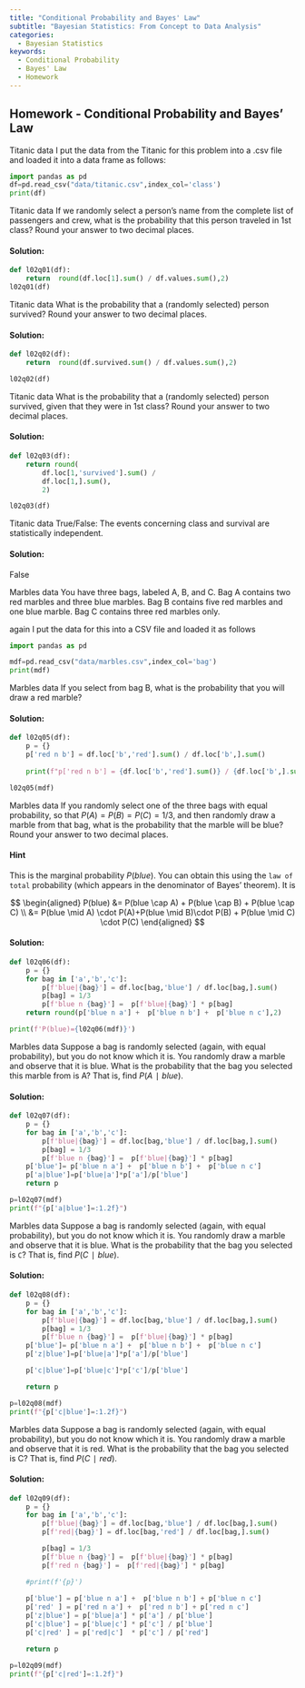 ```yaml
---
title: "Conditional Probability and Bayes' Law"
subtitle: "Bayesian Statistics: From Concept to Data Analysis"
categories:
  - Bayesian Statistics
keywords:
  - Conditional Probability
  - Bayes' Law
  - Homework
---
```


## Homework - Conditional Probability and Bayes' Law

[Titanic data]{.column-margin} I put the data from the Titanic for this problem into a .csv file and loaded it into a data frame as follows:

```python
import pandas as pd
df=pd.read_csv("data/titanic.csv",index_col='class')
print(df) 
```

::: {#exr-cpb-1}
[Titanic data]{.column-margin} If we randomly select a person's name from the complete list of passengers and crew, what is the probability that this person traveled in 1st class? Round your answer to two decimal places.
:::

:::: {.solution .callout-tip collapse="true"}
#### Solution:

```python
def l02q01(df):
    return  round(df.loc[1].sum() / df.values.sum(),2)
l02q01(df)
```
::::

::: {#exr-cpb-2}
[Titanic data]{.column-margin} What is the probability that a (randomly selected) person survived? Round your answer to two decimal places.
:::

:::: {.solution .callout-tip collapse="true"}
#### Solution:

```python

def l02q02(df):
    return  round(df.survived.sum() / df.values.sum(),2)

l02q02(df)
```
::::

::: {#exr-cpb-3}
[Titanic data]{.column-margin} What is the probability that a (randomly selected) person survived, given that they were in 1st class? Round your answer to two decimal places.
:::

:::: {.solution .callout-tip collapse="true"}
#### Solution:

```python

def l02q03(df):
    return round(
        df.loc[1,'survived'].sum() /
        df.loc[1,].sum(),
        2)

l02q03(df)
```

::::

::: {#exr-cpb-4}
[Titanic data]{.column-margin} True/False: The events concerning class and survival are statistically independent.
:::

:::: {.solution .callout-tip collapse="true"}
#### Solution:

False
::::

[Marbles data]{.column-margin} You have three bags, labeled A, B, and C. Bag A contains two red marbles and three blue marbles. Bag B contains five red marbles and one blue marble. Bag C contains three red marbles only.

again I put the data for this into a CSV file and loaded it as follows

```python
import pandas as pd

mdf=pd.read_csv("data/marbles.csv",index_col='bag')
print(mdf) 
```

::: {#exr-cpb-5}
[Marbles data]{.column-margin} If you select from bag B, what is the probability that you will draw a red marble?
:::

:::: {.solution .callout-tip collapse="true"}
#### Solution:

```python

def l02q05(df):
    p = {}
    p['red n b'] = df.loc['b','red'].sum() / df.loc['b',].sum()
    
    print(f"p['red n b'] = {df.loc['b','red'].sum()} / {df.loc['b',].sum()} = {p['red n b']}")        

l02q05(mdf)
```
::::

::: {#exr-cpb-6}
[Marbles data]{.column-margin} If you randomly select one of the three bags with equal probability, so that $P(A)=P(B)=P(C)=1/3$, and then randomly draw a marble from that bag, what is the probability that the marble will be blue? Round your answer to two decimal places.
:::

::: {.callout-note collapse="true"}
#### Hint

This is the marginal probability $P(blue)$. You can obtain this using the `law of total` probability (which appears in the denominator of Bayes' theorem). It is

$$
\begin{aligned}
    P(blue) &= P(blue \cap A) + P(blue \cap B) + P(blue \cap C) 
    \\      &= P(blue \mid A) \cdot P(A)+P(blue \mid B)\cdot P(B) + P(blue \mid C) \cdot P(C)
    \end{aligned}
$$
:::

:::: {.solution .callout-tip collapse="true"}
#### Solution:

```python
def l02q06(df):
    p = {}
    for bag in ['a','b','c']:
        p[f'blue|{bag}'] = df.loc[bag,'blue'] / df.loc[bag,].sum() 
        p[bag] = 1/3
        p[f'blue n {bag}'] =  p[f'blue|{bag}'] * p[bag]
    return round(p['blue n a'] +  p['blue n b'] +  p['blue n c'],2)  

print(f'P(blue)={l02q06(mdf)}')
```

::::

::: {#exr-cpb-7}
[Marbles data]{.column-margin} Suppose a bag is randomly selected (again, with equal probability), but you do not know which it is. You randomly draw a marble and observe that it is blue. What is the probability that the bag you selected this marble from is A? That is, find $P(A∣blue)$.
:::

:::: {.solution .callout-tip collapse="true"}
#### Solution:

```python
def l02q07(df):
    p = {}
    for bag in ['a','b','c']:
        p[f'blue|{bag}'] = df.loc[bag,'blue'] / df.loc[bag,].sum() 
        p[bag] = 1/3
        p[f'blue n {bag}'] =  p[f'blue|{bag}'] * p[bag]   
    p['blue']= p['blue n a'] +  p['blue n b'] +  p['blue n c'] 
    p['a|blue']=p['blue|a']*p['a']/p['blue']
    return p 

p=l02q07(mdf)
print(f"{p['a|blue']=:1.2f}")
```

::::

::: {#exr-cpb-8}
[Marbles data]{.column-margin} Suppose a bag is randomly selected (again, with equal probability), but you do not know which it is. You randomly draw a marble and observe that it is blue. What is the probability that the bag you selected is `C`? That is, find $P(C∣blue)$.
:::

:::: {.solution .callout-tip collapse="true"}
#### Solution:

```python
def l02q08(df):
    p = {}
    for bag in ['a','b','c']:
        p[f'blue|{bag}'] = df.loc[bag,'blue'] / df.loc[bag,].sum() 
        p[bag] = 1/3
        p[f'blue n {bag}'] =  p[f'blue|{bag}'] * p[bag] 
    p['blue']= p['blue n a'] +  p['blue n b'] +  p['blue n c'] 
    p['z|blue']=p['blue|a']*p['a']/p['blue']

    p['c|blue']=p['blue|c']*p['c']/p['blue']

    return p 

p=l02q08(mdf)
print(f"{p['c|blue']=:1.2f}")

```
::::

::: {#exr-cpb-9}
[Marbles data]{.column-margin} Suppose a bag is randomly selected (again, with equal probability), but you do not know which it is. You randomly draw a marble and observe that it is red. What is the probability that the bag you selected is C? That is, find $P(C∣red)$.
:::

:::: {.solution .callout-tip collapse="true"}
#### Solution:

```python
def l02q09(df):
    p = {}
    for bag in ['a','b','c']:
        p[f'blue|{bag}'] = df.loc[bag,'blue'] / df.loc[bag,].sum() 
        p[f'red|{bag}'] = df.loc[bag,'red'] / df.loc[bag,].sum() 

        p[bag] = 1/3
        p[f'blue n {bag}'] =  p[f'blue|{bag}'] * p[bag]
        p[f'red n {bag}'] =  p[f'red|{bag}'] * p[bag]

    #print(f'{p}')
    
    p['blue'] = p['blue n a'] +  p['blue n b'] + p['blue n c'] 
    p['red' ] = p['red n a'] +  p['red n b'] + p['red n c'] 
    p['z|blue'] = p['blue|a'] * p['a'] / p['blue']
    p['c|blue'] = p['blue|c'] * p['c'] / p['blue']
    p['c|red' ] = p['red|c']  * p['c'] / p['red']

    return p 

p=l02q09(mdf)
print(f"{p['c|red']=:1.2f}")
```
::::